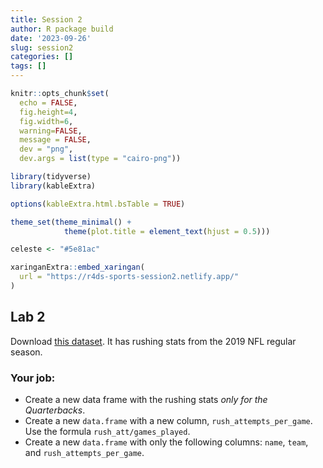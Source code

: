 ```yaml
---
title: Session 2
author: R package build
date: '2023-09-26'
slug: session2
categories: []
tags: []
---
```



```r
knitr::opts_chunk$set(
  echo = FALSE, 
  fig.height=4, 
  fig.width=6, 
  warning=FALSE, 
  message = FALSE,
  dev = "png", 
  dev.args = list(type = "cairo-png"))

library(tidyverse)
library(kableExtra)

options(kableExtra.html.bsTable = TRUE)

theme_set(theme_minimal() + 
            theme(plot.title = element_text(hjust = 0.5)))

celeste <- "#5e81ac"

```


```r
xaringanExtra::embed_xaringan(
  url = "https://r4ds-sports-session2.netlify.app/"
)
```


## Lab 2

Download [this dataset](./rushing.rds). It has rushing stats from the 2019 NFL regular season.

### Your job:

- Create a new data frame with the rushing stats _only for the Quarterbacks_.
- Create a new `data.frame` with a new column, `rush_attempts_per_game`. Use the formula `rush_att/games_played`.
- Create a new `data.frame` with only the following columns: `name`, `team`, and `rush_attempts_per_game`.

